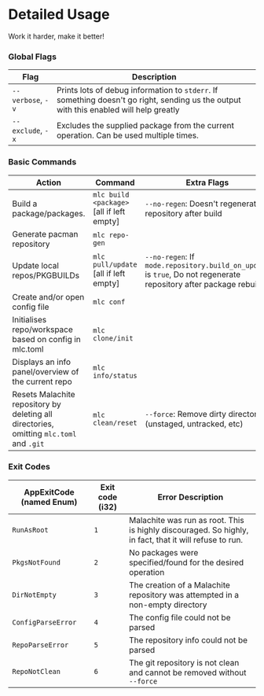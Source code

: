 # Detailed Usage
Work it harder, make it better! 

### Global Flags

| Flag              | Description                                                                                                                            |
|-------------------|----------------------------------------------------------------------------------------------------------------------------------------|
| `--verbose`, `-v` | Prints lots of debug information to `stderr`. If something doesn't go right, sending us the output with this enabled will help greatly |
| `--exclude`, `-x` | Excludes the supplied package from the current operation. Can be used multiple times.                                                  |

### Basic Commands

| Action                                                                                  | Command                                   | Extra Flags                                                                                                      |
|-----------------------------------------------------------------------------------------|-------------------------------------------|------------------------------------------------------------------------------------------------------------------|
| Build a package/packages.                                                               | `mlc build <package>` [all if left empty] | `--no-regen`: Doesn't regenerate repository after build                                                          |
| Generate pacman repository                                                              | `mlc repo-gen`                            |                                                                                                                  |
| Update local repos/PKGBUILDs                                                            | `mlc pull/update` [all if left empty]     | `--no-regen`: If `mode.repository.build_on_update` is `true`, Do not regenerate repository after package rebuild |
| Create and/or open config file                                                          | `mlc conf`                                |                                                                                                                  |
| Initialises repo/workspace based on config in mlc.toml                                  | `mlc clone/init`                          |                                                                                                                  |
| Displays an info panel/overview of the current repo                                     | `mlc info/status`                         |                                                                                                                  |
| Resets Malachite repository by deleting all directories, omitting `mlc.toml` and `.git` | `mlc clean/reset`                         | `--force`: Remove dirty directories (unstaged, untracked, etc)                                                   |

### Exit Codes

| AppExitCode (named Enum) | Exit code (i32) | Error Description                                                                                      |
|--------------------------|-----------------|--------------------------------------------------------------------------------------------------------|
| `RunAsRoot`              | `1`             | Malachite was run as root. This is highly discouraged. So highly, in fact, that it will refuse to run. |
| `PkgsNotFound`           | `2`             | No packages were specified/found for the desired operation                                             |
| `DirNotEmpty`            | `3`             | The creation of a Malachite repository was attempted in a non-empty directory                          |
| `ConfigParseError`       | `4`             | The config file could not be parsed                                                                    |
| `RepoParseError`         | `5`             | The repository info could not be parsed                                                                |
| `RepoNotClean`           | `6`             | The git repository is not clean and cannot be removed without `--force`                                |

